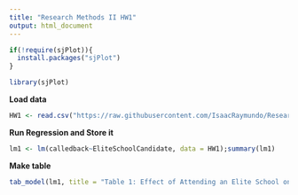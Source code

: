 ```yaml
---
title: "Research Methods II HW1"
output: html_document
---
```



```r
if(!require(sjPlot)){
  install.packages("sjPlot")
}

library(sjPlot)
```

**Load data**
```r
HW1 <- read.csv("https://raw.githubusercontent.com/IsaacRaymundo/ResearchMethods-HW1/main/assignment1-research-methods.csv", sep = "")

```
**Run Regression and Store it**
```r
lm1 <- lm(calledback~EliteSchoolCandidate, data = HW1);summary(lm1)


```

**Make table**
```r

tab_model(lm1, title = "Table 1: Effect of Attending an Elite School on Job Call Backs" ,dv.labels = "Call Back",pred.labels = c("Intercept","Elite School Candidate"),collapse.se = T,show.stat = T,CSS = list(css.depvarhead = "no-italics;text-align: center;",css.thead= "no-italics;font-weight:normal;" ),string.pred = "Variable",string.ci= "95% CI",string.stat= "t(862)", file = "ResearchMethodsHW1Table.rtf")

```
